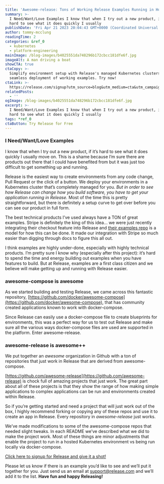 ```yaml
---
title: 'Awesome-release: Tons of Working Release Examples Running in Hosted Kubernetes'
summary: >-
  I Need/Want/Love Examples I know that when I try out a new product, if it’s
  hard to see what it does quickly I usually
publishDate: 'Fri Apr 21 2023 20:04:43 GMT+0000 (Coordinated Universal Time)'
author: tommy-mcclung
readingTime: 2
categories: &ref_0
  - kubernetes
  - platform-engineering
mainImage: /blog-images/b4025551da748296b172cbcc181dfe6f.jpg
imageAlt: A man driving a boat
showCTA: true
ctaCopy: >-
  Simplify environment setup with Release's managed Kubernetes clusters for
  seamless deployment of working examples. Try now!
ctaLink: >-
  https://release.com/signup?utm_source=blog&utm_medium=cta&utm_campaign=blog-cta&utm_content=awesome-release-docker-compose-examples-working-in-release-and-kubernetes
relatedPosts:
  - ''
ogImage: /blog-images/b4025551da748296b172cbcc181dfe6f.jpg
excerpt: >-
  I Need/Want/Love Examples I know that when I try out a new product, if it’s
  hard to see what it does quickly I usually
tags: *ref_0
ctaButton: Try Release for Free
---
```


### I Need/Want/Love Examples

I know that when I try out a new product, if it’s hard to see what it does quickly I usually move on. This is a shame because I’m sure there are products out there that I could have benefited from but it was just too difficult to get something up and running.

Release is the easiest way to create environments from any code change, Pull Request or the click of a button. We deploy your environments in a Kubernetes cluster that’s completely managed for you. _But in order to see how Release can change how you build software, you have to get your application running in Release._ Most of the time this is pretty straightforward, but there is definitely a setup curve to get over before you can see our product in full form.

The best technical products I’ve used always have a TON of great examples. Stripe is definitely the king of this idea… we were just recently integrating their checkout feature into Release and [their examples repo](https://github.com/stripe-samples) is a model for how this can be done. It made our integration with Stripe so much easier than digging through docs to figure this all out.

I think examples are highly under-done, especially with highly technical products. I’m pretty sure I know why (especially after this project): it’s hard to spend the time and energy building out examples when you have features to build. But at Release, examples are a first class citizen and we believe will make getting up and running with Release easier.

### awesome-compose is awesome

As we started building and testing Release, we came across this fantastic repository, [https://github.com/docker/awesome-compose](https://github.com/docker/awesome-compose), that has community created applications known to work with docker-compose.

Since Release can easily use a docker-compose file to create blueprints for environments, this was a perfect way for us to test out Release and make sure all the various ways docker-compose files are used are supported in the platform. Enter awesome-release.

### awesome-release is awesome++

We put together an _awesome_ organization in Github with a ton of repositories that just work in Release that are derived from awesome-compose.

[https://github.com/awesome-release](https://github.com/awesome-release) is chock full of amazing projects that just work. The great part about all of these projects is that they show the range of how making simple applications to complex applications can be run and environments created within Release.

So if you’re getting started and need a project that will just work out of the box, I highly recommend forking or copying any of these repos and use it to create an app in Release. Every repository in _awesome-release_ just works.

We’ve made modifications to some of the awesome-compose repos that needed slight tweaks. In each README we’ve described what we did to make the project work. Most of these things are minor adjustments that enable the project to run in a hosted Kubernetes environment vs being run locally via docker-compose.

[Click here to signup for Release and give it a shot!](https://releasehub.com/)

Please let us know if there is an example you’d like to see and we’ll put it together for you. Just send us an email at [support@release.com](mailto:support@release.com) and we’ll add it to the list.
**Have fun and happy Releasing!**
